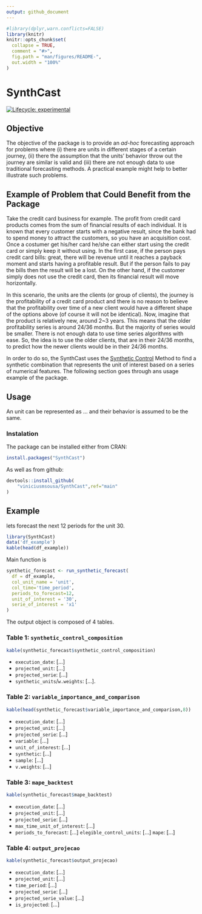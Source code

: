 ```yaml
---
output: github_document
---
```


<!-- README.md is generated from README.Rmd. Please edit that file -->

```r
#library(dplyr,warn.conflicts=FALSE)
library(knitr)
knitr::opts_chunk$set(
  collapse = TRUE,
  comment = "#>",
  fig.path = "man/figures/README-",
  out.width = "100%"
)
```

# SynthCast

<!-- badges: start -->

[![Lifecycle: experimental](https://img.shields.io/badge/lifecycle-experimental-orange.svg)](https://lifecycle.r-lib.org/articles/stages.html#experimental)

<!-- badges: end -->

## Objective

The objective of the package is to provide an *ad-hoc* forecasting approach for problems where (i) there are units in different stages of a certain journey, (ii) there the assumption that the units' behavior throw out the journey are similar is valid and (iii) there are not enough data to use traditional forecasting methods. A practical example might help to better illustrate such problems.

## Example of Problem that Could Benefit from the Package

Take the credit card business for example. The profit from credit card products comes from the sum of financial results of each individual. It is known that every customer starts with a negative result, since the bank had to spend money to attract the customers, so you have an acquisition cost. Once a costumer get his/her card he/she can either start using the credit card or simply keep it without using. In the first case, if the person pays credit card bills: great, there will be revenue until it reaches a payback moment and starts having a profitable result. But if the person fails to pay the bills then the result will be a lost. On the other hand, if the customer simply does not use the credit card, then its financial result will move horizontally.

In this scenario, the units are the clients (or group of clients), the journey is the profitability of a credit card product and there is no reason to believe that the profitability over time of a new client would have a different shape of the options above (of course it will not be identical). Now, imagine that the product is relatively new, around 2\~3 years. This means that the older profitability series is around 24/36 months. But the majority of series would be smaller. There is not enough data to use time series algorithms with ease. So, the idea is to use the older clients, that are in their 24/36 months, to predict how the newer clients would be in their 24/36 months.

In order to do so, the SynthCast uses the [Synthetic Control](https://www.jstatsoft.org/article/view/v042i13) Method to find a synthetic combination that represents the unit of interest based on a series of numerical features. The following section goes through ans usage example of the package.

## Usage

An unit can be represented as ... and their behavior is assumed to be the same.

### Instalation

The package can be installed either from CRAN:

```r
install.packages("SynthCast")
```

As well as from github:
```r
devtools::install_github(
    "viniciusmsousa/SynthCast",ref="main"
)
```


## Example

lets forecast the next 12 periods for the unit 30.

```r
library(SynthCast)
data('df_example')
kable(head(df_example)) 
```

Main function is

```r
synthetic_forecast <- run_synthetic_forecast(
  df = df_example,
  col_unit_name = 'unit',
  col_time='time_period',
  periods_to_forecast=12,
  unit_of_interest = '30',
  serie_of_interest = 'x1'
)
```

The output object is composed of 4 tables.

### Table 1: `synthetic_control_composition`

```r
kable(synthetic_forecast$synthetic_control_composition)
```

-   `execution_date`: [...]
-   `projected_unit`: [...]
-   `projected_serie`: [...]
-   `synthetic_units`/`w.weights`: [...].

### Table 2: `variable_importance_and_comparison`

```r
kable(head(synthetic_forecast$variable_importance_and_comparison,8))
```

-   `execution_date`: [...]
-   `projected_unit`: [...]
-   `projected_serie`: [...]
-   `variable`: [...]
-   `unit_of_interest`: [...]
-   `synthetic`: [...]
-   `sample`: [...]
-   `v.weights`: [...]

### Table 3: `mape_backtest`

```r
kable(synthetic_forecast$mape_backtest)
```

-   `execution_date`: [...]
-   `projected_unit`: [...]
-   `projected_serie`: [...]
-   `max_time_unit_of_interest`: [...]
-   `periods_to_forecast`: [...] `elegible_control_units`: [...] `mape`: [...]

### Table 4: `output_projecao`

```r
kable(synthetic_forecast$output_projecao)
```

-   `execution_date`: [...]
-   `projected_unit`: [...]
-   `time_period`: [...]
-   `projected_serie`: [...]
-   `projected_serie_value`: [...]
-   `is_projected`: [...]
